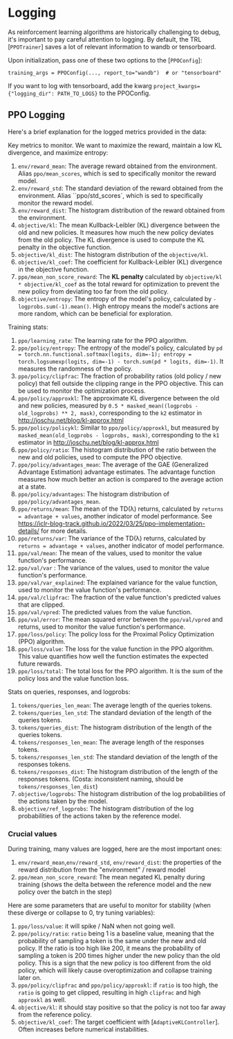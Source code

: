 # Logging

As reinforcement learning algorithms are historically challenging to debug, it's important to pay careful attention to logging.
By default, the TRL [`PPOTrainer`] saves a lot of relevant information to wandb or tensorboard.

Upon initialization, pass one of these two options to the [`PPOConfig`]:

```
training_args = PPOConfig(..., report_to="wandb")  # or "tensorboard"
```

If you want to log with tensorboard, add the kwarg `project_kwargs={"logging_dir": PATH_TO_LOGS}` to the PPOConfig.

## PPO Logging

Here's a brief explanation for the logged metrics provided in the data:

Key metrics to monitor. We want to maximize the reward, maintain a low KL divergence, and maximize entropy:
1. `env/reward_mean`: The average reward obtained from the environment. Alias `ppo/mean_scores`, which is sed to specifically monitor the reward model.
1. `env/reward_std`: The standard deviation of the reward obtained from the environment. Alias ``ppo/std_scores`, which is sed to specifically monitor the reward model.
1. `env/reward_dist`: The histogram distribution of the reward obtained from the environment.
1. `objective/kl`: The mean Kullback-Leibler (KL) divergence between the old and new policies. It measures how much the new policy deviates from the old policy. The KL divergence is used to compute the KL penalty in the objective function.
1. `objective/kl_dist`: The histogram distribution of the `objective/kl`.
1. `objective/kl_coef`: The coefficient for Kullback-Leibler (KL) divergence in the objective function. 
1. `ppo/mean_non_score_reward`: The **KL penalty** calculated by `objective/kl * objective/kl_coef` as the total reward for optimization to prevent the new policy from deviating too far from the old policy.
1. `objective/entropy`: The entropy of the model's policy, calculated by `-logprobs.sum(-1).mean()`. High entropy means the model's actions are more random, which can be beneficial for exploration.

Training stats:
1. `ppo/learning_rate`: The learning rate for the PPO algorithm.
1. `ppo/policy/entropy`: The entropy of the model's policy, calculated by `pd = torch.nn.functional.softmax(logits, dim=-1); entropy = torch.logsumexp(logits, dim=-1) - torch.sum(pd * logits, dim=-1)`. It measures the randomness of the policy.
1. `ppo/policy/clipfrac`: The fraction of probability ratios (old policy / new policy) that fell outside the clipping range in the PPO objective. This can be used to monitor the optimization process.
1. `ppo/policy/approxkl`: The approximate KL divergence between the old and new policies, measured by `0.5 * masked_mean((logprobs - old_logprobs) ** 2, mask)`, corresponding to the `k2` estimator in http://joschu.net/blog/kl-approx.html
1. `ppo/policy/policykl`: Similar to `ppo/policy/approxkl`, but measured by `masked_mean(old_logprobs - logprobs, mask)`, corresponding to the `k1` estimator in http://joschu.net/blog/kl-approx.html
1. `ppo/policy/ratio`:  The histogram distribution of the ratio between the new and old policies, used to compute the PPO objective.
1. `ppo/policy/advantages_mean`: The average of the GAE (Generalized Advantage Estimation) advantage estimates. The advantage function measures how much better an action is compared to the average action at a state.
1. `ppo/policy/advantages`: The histogram distribution of `ppo/policy/advantages_mean`.
1. `ppo/returns/mean`: The mean of the TD(λ) returns, calculated by `returns = advantage + values`, another indicator of model performance. See https://iclr-blog-track.github.io/2022/03/25/ppo-implementation-details/ for more details.
1. `ppo/returns/var`: The variance of the TD(λ) returns, calculated by `returns = advantage + values`, another indicator of model performance.
1. `ppo/val/mean`: The mean of the values, used to monitor the value function's performance.
1. `ppo/val/var` : The variance of the values, used to monitor the value function's performance.
1. `ppo/val/var_explained`: The explained variance for the value function, used to monitor the value function's performance.
1. `ppo/val/clipfrac`: The fraction of the value function's predicted values that are clipped.
1. `ppo/val/vpred`: The predicted values from the value function.
1. `ppo/val/error`: The mean squared error between the `ppo/val/vpred` and returns, used to monitor the value function's performance.
1. `ppo/loss/policy`: The policy loss for the Proximal Policy Optimization (PPO) algorithm.
1. `ppo/loss/value`: The loss for the value function in the PPO algorithm. This value quantifies how well the function estimates the expected future rewards.
1. `ppo/loss/total`: The total loss for the PPO algorithm. It is the sum of the policy loss and the value function loss.


Stats on queries, responses, and logprobs:
1. `tokens/queries_len_mean`: The average length of the queries tokens.
1. `tokens/queries_len_std`: The standard deviation of the length of the queries tokens.
1. `tokens/queries_dist`: The histogram distribution of the length of the queries tokens.
1. `tokens/responses_len_mean`: The average length of the responses tokens.
1. `tokens/responses_len_std`: The standard deviation of the length of the responses tokens.
1. `tokens/responses_dist`: The histogram distribution of the length of the responses tokens. (Costa: inconsistent naming, should be `tokens/responses_len_dist`)
1. `objective/logprobs`: The histogram distribution of the log probabilities of the actions taken by the model.
1. `objective/ref_logprobs`: The histogram distribution of the log probabilities of the actions taken by the reference model.



### Crucial values
During training, many values are logged, here are the most important ones:

1. `env/reward_mean`,`env/reward_std`, `env/reward_dist`: the properties of the reward distribution from the "environment" /  reward model
1. `ppo/mean_non_score_reward`: The mean negated KL penalty during training (shows the delta between the reference model and the new policy over the batch in the step)

Here are some parameters that are useful to monitor for stability (when these diverge or collapse to 0, try tuning variables):

1. `ppo/loss/value`: it will spike / NaN when not going well.
1. `ppo/policy/ratio`: `ratio` being 1 is a baseline value, meaning that the probability of sampling a token is the same under the new and old policy. If the ratio is too high like 200, it means the probability of sampling a token is 200 times higher under the new policy than the old policy. This is a sign that the new policy is too different from the old policy, which will likely cause overoptimization and collapse training later on.
1. `ppo/policy/clipfrac` and `ppo/policy/approxkl`: if `ratio` is too high, the `ratio` is going to get clipped, resulting in high `clipfrac` and high `approxkl` as well.
1. `objective/kl`: it should stay positive so that the policy is not too far away from the reference policy.
1. `objective/kl_coef`: The target coefficient with [`AdaptiveKLController`]. Often increases before numerical instabilities.